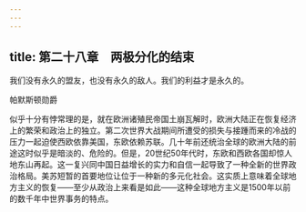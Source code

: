 ```yaml
---
---
---
```

title: 第二十八章　两极分化的结束
---



我们没有永久的盟友，也没有永久的敌人。我们的利益才是永久的。

帕默斯顿勋爵

似乎十分有悖常理的是，就在欧洲诸殖民帝国土崩瓦解时，欧洲大陆正在恢复经济上的繁荣和政治上的独立。第二次世界大战期间所遭受的损失与接踵而来的冷战的压力一起迫使西欧依靠美国，东欧依赖苏联。几十年前还统治全球的欧洲大陆的前途这时似乎是暗淡的、危险的。但是，20世纪50年代时，东欧和西欧各国却惊人地东山再起。这一复兴同中国日益增长的实力和自信一起导致了一种全新的世界政治格局。美苏短暂的首要地位让位于一种新的多元化社会。这实质上意味着全球地方主义的恢复——至少从政治上来看是如此——这种全球地方主义是1500年以前的数千年中世界事务的特点。